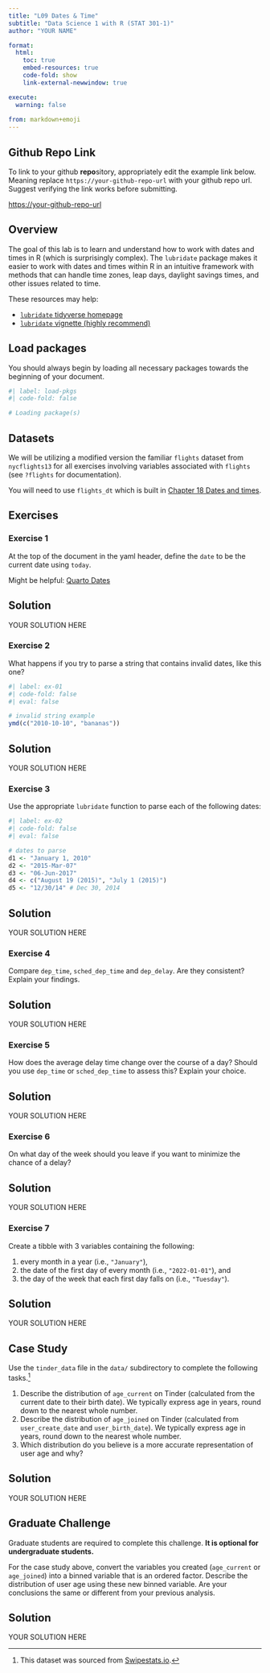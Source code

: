 ```yaml
---
title: "L09 Dates & Time"
subtitle: "Data Science 1 with R (STAT 301-1)"
author: "YOUR NAME"

format:
  html:
    toc: true
    embed-resources: true
    code-fold: show
    link-external-newwindow: true

execute:
  warning: false
  
from: markdown+emoji 
---
```


::: {.callout-tip icon=false}

## Github Repo Link

To link to your github **repo**sitory, appropriately edit the example link below. Meaning replace `https://your-github-repo-url` with your github repo url. Suggest verifying the link works before submitting.

[https://your-github-repo-url](https://your-github-repo-url)

:::

## Overview

The goal of this lab is to learn and understand how to work with dates and times in R (which is surprisingly complex). The `lubridate` package makes it easier to work with dates and times within R in an intuitive framework with methods that can handle time zones, leap days, daylight savings times, and other issues related to time. 

These resources may help:

* [`lubridate` tidyverse homepage](http://lubridate.tidyverse.org/reference/index.html)
* [`lubridate` vignette (highly recommend)](https://cran.r-project.org/web/packages/lubridate/vignettes/lubridate.html)

## Load packages

You should always begin by loading all necessary packages towards the beginning of your document.

```r
#| label: load-pkgs
#| code-fold: false

# Loading package(s)

```

## Datasets 

We will be utilizing a modified version the familiar `flights` dataset from `nycflights13` for all exercises involving variables associated with `flights` (see `?flights` for documentation).

::: {.callout-note}
You will need to use `flights_dt` which is built in [Chapter 18 Dates and times](https://r4ds.hadley.nz/datetimes).
:::

## Exercises

### Exercise 1 

At the top of the document in the yaml header, define the `date` to be the current date using `today`.

Might be helpful: [Quarto Dates](https://quarto.org/docs/reference/dates.html)

::: {.callout-tip icon="false"}
## Solution

YOUR SOLUTION HERE

:::

### Exercise 2

What happens if you try to parse a string that contains invalid dates, like this one?

```r
#| label: ex-01
#| code-fold: false
#| eval: false

# invalid string example
ymd(c("2010-10-10", "bananas"))
```

::: {.callout-tip icon="false"}
## Solution

YOUR SOLUTION HERE

:::

### Exercise 3

Use the appropriate `lubridate` function to parse each of the following dates:

```r
#| label: ex-02
#| code-fold: false
#| eval: false

# dates to parse
d1 <- "January 1, 2010"
d2 <- "2015-Mar-07"
d3 <- "06-Jun-2017"
d4 <- c("August 19 (2015)", "July 1 (2015)")
d5 <- "12/30/14" # Dec 30, 2014
```

::: {.callout-tip icon="false"}
## Solution

YOUR SOLUTION HERE

:::


### Exercise 4

Compare `dep_time`, `sched_dep_time` and `dep_delay`. Are they consistent? Explain your findings.

::: {.callout-tip icon="false"}
## Solution

YOUR SOLUTION HERE

:::


### Exercise 5

How does the average delay time change over the course of a day? Should you use `dep_time` or `sched_dep_time` to assess this? Explain your choice.

::: {.callout-tip icon="false"}
## Solution

YOUR SOLUTION HERE

:::


### Exercise 6

On what day of the week should you leave if you want to minimize the chance of a delay?

::: {.callout-tip icon="false"}
## Solution

YOUR SOLUTION HERE

:::


### Exercise 7

Create a tibble with 3 variables containing the following:

1. every month in a year (i.e., `"January"`),
2. the date of the first day of every month (i.e., `"2022-01-01"`), and 
3. the day of the week that each first day falls on (i.e., `"Tuesday"`). 

::: {.callout-tip icon="false"}
## Solution

YOUR SOLUTION HERE

:::

## Case Study

Use the `tinder_data` file in the `data/` subdirectory to complete the following tasks.^[This dataset was sourced from [Swipestats.io](https://www.swipestats.io/).] 

1. Describe the distribution of `age_current` on Tinder (calculated from the current date to their birth date). We typically express age in years, round down to the nearest whole number.
2. Describe the distribution of `age_joined` on Tinder (calculated from `user_create_date` and `user_birth_date`). We typically express age in years, round down to the nearest whole number.
3. Which distribution do you believe is a more accurate representation of user age and why?

::: {.callout-tip icon="false"}
## Solution

YOUR SOLUTION HERE

:::

## Graduate Challenge

::: callout-important

Graduate students are required to complete this challenge. **It is optional for undergraduate students.**

:::

For the case study above, convert the variables you created (`age_current` or `age_joined`) into a binned variable that is an ordered factor. Describe the distribution of user age using these new binned variable. Are your conclusions the same or different from your previous analysis.

::: {.callout-tip icon="false"}
## Solution

YOUR SOLUTION HERE

:::
